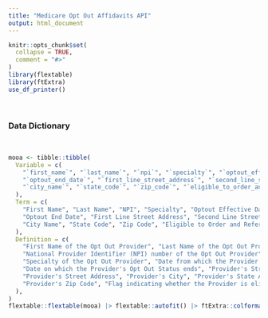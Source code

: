 ```yaml
---
title: "Medicare Opt Out Affidavits API"
output: html_document
---
```


```r
knitr::opts_chunk$set(
  collapse = TRUE,
  comment = "#>"
)
library(flextable)
library(ftExtra)
use_df_printer()
```

<br>

### Data Dictionary

<br>

```r
mooa <- tibble::tibble(
  Variable = c(
    "`first_name`", "`last_name`", "`npi`", "`specialty`", "`optout_effective_date`",
    "`optout_end_date`", "`first_line_street_address`", "`second_line_street_address`",
    "`city_name`", "`state_code`", "`zip_code`", "`eligible_to_order_and_refer`"
  ),
  Term = c(
    "First Name", "Last Name", "NPI", "Specialty", "Optout Effective Date",
    "Optout End Date", "First Line Street Address", "Second Line Street Address",
    "City Name", "State Code", "Zip Code", "Eligible to Order and Refer"
  ),
  Definition = c(
    "First Name of the Opt Out Provider", "Last Name of the Opt Out Provider",
    "National Provider Identifier (NPI) number of the Opt Out Provider",
    "Specialty of the Opt Out Provider", "Date from which the Provider's Opt Out Status is effective",
    "Date on which the Provider's Opt Out Status ends", "Provider's Street Address",
    "Provider's Street Address", "Provider's City", "Provider's State Abbreviation",
    "Provider's Zip Code", "Flag indicating whether the Provider is eligible to Order and Refer"
  ),
)
flextable::flextable(mooa) |> flextable::autofit() |> ftExtra::colformat_md() |> flextable::theme_vanilla()
```

<br><br>

